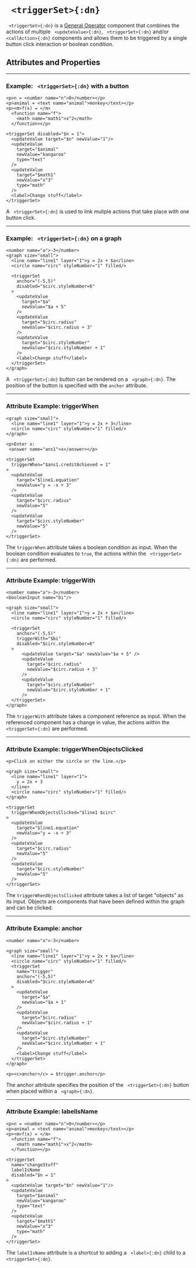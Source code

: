 


# ` <triggerSet>{:dn}`


` <triggerSet>{:dn}` is a [General Operator](../document_structure/essentialConcepts/#componentTypes)
component that combines the actions of multiple ` <updateValue>{:dn}`, ` <triggerSet>{:dn}` and/or ` <callAction>{:dn}` components and allows them to be triggered by a single button click interaction or boolean condition.


## Attributes and Properties 
 <AttrDisplay name='triggerSet'/> 
 <PropDisplay name='triggerSet'/>

---

### Example: ` <triggerSet>{:dn}` with a button


```doenet-editor-horiz
<p>n = <number name="n">0</number></p>
<p>animal = <text name="animal">monkey</text></p>
<p><m>f(x) = </m> 
  <function name="f">
    <math name="math1">x^2</math>
  </function></p>

<triggerSet disabled="$n = 1">
  <updateValue target="$n" newValue="1"/>
  <updateValue 
    target="$animal" 
    newValue="kangaroo" 
    type="text"
  />
  <updateValue 
    target="$math1" 
    newValue="x^3" 
    type="math"
  />
  <label>Change stuff</label>
</triggerSet>
```



A ` <triggerSet>{:dn}` is used to link muliple actions that take place with one button click.



---

### Example: ` <triggerSet>{:dn}` on a graph


```doenet-editor-horiz
<number name="a">-3</number>
<graph size="small">
  <line name="line1" layer="1">y = 2x + $a</line>
  <circle name="circ" styleNumber="1" filled/>

  <triggerSet 
    anchor="(-5,5)" 
    disabled="$circ.styleNumber=6"
  >
    <updateValue 
      target="$a" 
      newValue="$a + 5" 
    />
    <updateValue 
      target="$circ.radius" 
      newValue="$circ.radius + 3"
    />
    <updateValue 
      target="$circ.styleNumber" 
      newValue="$circ.styleNumber + 1"
    />
    <label>Change stuff</label>
  </triggerSet>
</graph>
```



A ` <triggerSet>{:dn}` button can be rendered on a ` <graph>{:dn}`. The position of the button is specified with the `anchor` attribute.



---

### Attribute Example: triggerWhen


```doenet-editor-horiz
<graph size="small">
  <line name="line1" layer="1">y = 2x + 3</line>
  <circle name="circ" styleNumber="1" filled/>
</graph>

<p>Enter x:
 <answer name="ans1">x</answer></p>

<triggerSet 
  triggerWhen="$ans1.creditAchieved = 1"
>
  <updateValue 
    target="$line1.equation" 
    newValue="y = -x + 3" 
  />
  <updateValue 
    target="$circ.radius" 
    newValue="5"
  />
  <updateValue 
    target="$circ.styleNumber" 
    newValue="5"
  />
</triggerSet>
```



The `triggerWhen` attribute takes a boolean condition as input. When the boolean condition evaluates to `true`, the actions within the ` <triggerSet>{:dn}` are performed.



---

### Attribute Example: triggerWith


```doenet-editor-horiz
<number name="a">-3</number>
<booleanInput name="bi"/>

<graph size="small">
  <line name="line1" layer="1">y = 2x + $a</line>
  <circle name="circ" styleNumber="1" filled/>

  <triggerSet 
    anchor="(-5,5)" 
    triggerWith="$bi" 
    disabled="$circ.styleNumber=6"
  >
      <updateValue target="$a" newValue="$a + 5" />
      <updateValue 
        target="$circ.radius" 
        newValue="$circ.radius + 3"
      />
      <updateValue 
        target="$circ.styleNumber" 
        newValue="$circ.styleNumber + 1"
      />
  </triggerSet>
</graph>
```


The `triggerWith` attribute takes a component reference as input. When the referenced 
component has a change in value, the actions within the ` <triggerSet>{:dn}` are performed.




---

### Attribute Example: triggerWhenObjectsClicked


```doenet-editor-horiz
<p>Click on either the circle or the line.</p>

<graph size="small">
  <line name="line1" layer="1">
    y = 2x + 3
  </line>
  <circle name="circ" styleNumber="1" filled/>
</graph>

<triggerSet 
  triggerWhenObjectsClicked="$line1 $circ"
>
  <updateValue 
    target="$line1.equation" 
    newValue="y = -x + 3" 
  />
  <updateValue 
    target="$circ.radius" 
    newValue="5"
  />
  <updateValue 
    target="$circ.styleNumber" 
    newValue="5"
  />
</triggerSet>
```



The `triggerWhenObjectsClicked` attribute takes a list of target "objects" as its input. Objects are components that have been defined within the graph and can be clicked.



---

### Attribute Example: anchor


```doenet-editor-horiz
<number name="a">-3</number>

<graph size="small">
  <line name="line1" layer="1">y = 2x + $a</line>
  <circle name="circ" styleNumber="1" filled/>
  <triggerSet 
    name="trigger" 
    anchor="(-5,5)" 
    disabled="$circ.styleNumber=6"
  >
    <updateValue 
      target="$a" 
      newValue="$a + 1"
    />
    <updateValue 
      target="$circ.radius" 
      newValue="$circ.radius + 1"
    />
    <updateValue 
      target="$circ.styleNumber" 
      newValue="$circ.styleNumber + 1"
    />
    <label>Change stuff</label>
  </triggerSet>
</graph>

<p><c>anchor</c> = $trigger.anchor</p>
```



The anchor attribute specifies the position of the ` <triggerSet>{:dn}` button when placed within a ` <graph>{:dn}`.



---

### Attribute Example: labelIsName


```doenet-editor-horiz
<p>n = <number name="n">0</number></p>
<p>animal = <text name="animal">monkey</text></p>
<p><m>f(x) = </m> 
  <function name="f">
    <math name="math1">x^2</math>
  </function></p>

<triggerSet 
  name="changeStuff"  
  labelIsName 
  disabled="$n = 1"
>
  <updateValue target="$n" newValue="1"/>
  <updateValue 
    target="$animal" 
    newValue="kangaroo" 
    type="text"
  />
  <updateValue 
    target="$math1" 
    newValue="x^3" 
    type="math"
  />
</triggerSet>
```



The `labelIsName` attribute is a shortcut to adding a ` <label>{:dn}` child to a ` <triggerSet>{:dn}`.



